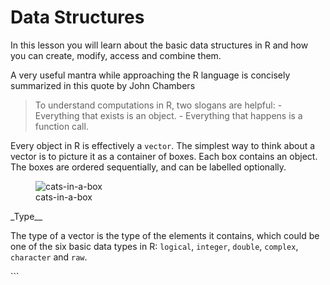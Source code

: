 # Data Structures

In this lesson you will learn about the basic data structures in R and how you can create, modify, access and combine them.

A very useful mantra while approaching the R language is concisely summarized in this quote by John Chambers

> To understand computations in R, two slogans are helpful:
  - Everything that exists is an object.
  - Everything that happens is a function call.

Every object in R is effectively a `vector`. The simplest way to think about a vector is to picture it as a container of boxes. Each box contains an object. The boxes are ordered sequentially, and can be labelled optionally. 

![cats-in-a-box](http://cat-corners.com/images/cats-in-numbered-boxes.jpg)

_Type__

The type of a vector is the type of the elements it contains, which could be one of the six basic data types in R: `logical`, `integer`, `double`, `complex`, `character` and `raw`.



```


